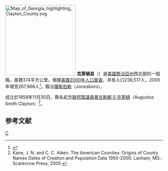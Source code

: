 {{noteTA
|T=zh-hans:克莱顿县 (佐治亚州); zh-hant:克萊頓縣 (喬治亞州); zh-tw:克萊頓郡 (喬治亞州);
|1=zh-hans:克莱顿县; zh-hant:克萊頓縣; zh-tw:克萊頓郡;
}}

{{Otheruses|克萊頓縣|subject=美國喬治亞州的一個縣|other=同名的縣}}
[[File:Map_of_Georgia_highlighting_Clayton_County.svg|225px]]
'''克萊頓县'''（{{lang-en|Clayton County}}）是[[美國|美國]][[喬治亞州|喬治亞州]]西北部的一個縣。面積374平方公里。根據[[美國2000年人口普查|美國2000年人口普查]]，共有人口236,517人，2005年增至267,966人<ref>{{Cite web |url=http://www.census.gov/popest/counties/CO-EST2005-01.html |title=存档副本 |access-date=2007-05-12 |archive-url=https://web.archive.org/web/20070407060250/http://www.census.gov/popest/counties/CO-EST2005-01.html |archive-date=2007-04-07 |dead-url=yes }}</ref>。縣治[[瓊斯伯勒_(喬治亞州)|瓊斯伯勒]]（Jonesboro）。

成立於1858年11月30日，縣名紀念[[美國眾議院|聯邦眾議員]][[奧古斯都·S·克萊頓|奧古斯都·S·克萊頓]]（Augustus Smith Clayton）<ref>Kane, J. N. and C. C. Aiken. The American Counties: Origins of County Names Dates of Creation and Population Data 1950-2000. Lanham, MD.: Scarecrow Press, 2005.</ref>。

== 参考文献 ==
<div class="references-small">
<references />
</div>
{{克萊頓縣 (喬治亞州)}}
{{Georgia}}

[[Category:佐治亚州行政区划|C]]